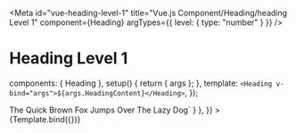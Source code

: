 
<Meta
  id="vue-heading-level-1"
  title="Vue.js Component/Heading/heading Level 1"
  component={Heading}
  argTypes={{ level: { type: "number" } }}
/>

# Heading Level 1

  components: { Heading },
  setup() {
    return { args };
  },
  template: `<Heading v-bind="args">${args.HeadingContent}</Heading>`,
});

<Canvas>
  <Story
    name="Heading Level 1"
    args={{
      level: 1,
      HeadingContent: "The Quick Brown Fox Jumps Over The Lazy Dog",
    }}
    parameters={{
      docs: { source: { code: `<Heading :level="1">The Quick Brown Fox Jumps Over The Lazy Dog</Heading>` } },
    }}
  >
    {Template.bind({})}
  </Story>
</Canvas>

<ArgsTable of={Heading} />
